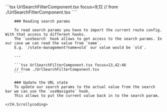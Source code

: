
<Block>
    <CH.Scrollycoding>
        ```tsx UrlSearchFilterComponent.tsx focus=9,12
        // from ./UrlSearchFilterComponent.tsx
        ````

        ### Reading search params

        To read search params you have to import the current route config. With that access to different hooks.
        The `useSearch` hook allows to get access to the search params. In our case we can read the value from `name`.
        E.g. `/state-management?name=old` our value would be `old`.

        ---

        ```tsx UrlSearchFilterComponent.tsx focus=13,42:46
        // from ./UrlSearchFilterComponent.tsx
        ````

        ### Update the URL state
        To update our search params to the actual value from the search bar we can use the `useNavigate` hook.
        This allows to put the current value back in to the search param.

    </CH.Scrollycoding>

</Block>
